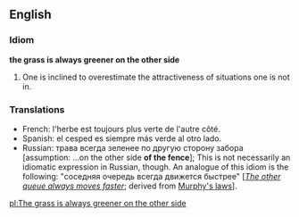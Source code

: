 ==English==
===Idiom===
'''the grass is always greener on the other side'''
# One is inclined to overestimate the attractiveness of situations one is not in.

===Translations===
*French: l'herbe est toujours plus verte de l'autre côté.
*Spanish: el cesped es siempre más verde al otro lado.
*Russian: трава всегда зеленее по другую сторону забора [assumption: ...on the other side '''of the fence''']; This is not necessarily an idiomatic expression in Russian, though. An analogue of this idiom is the following: "соседняя очередь всегда движется быстрее" [''[[The other queue always moves faster]]''; derived from [[w:Murphy's laws|Murphy's laws]]].

[[pl:The grass is always greener on the other side]]